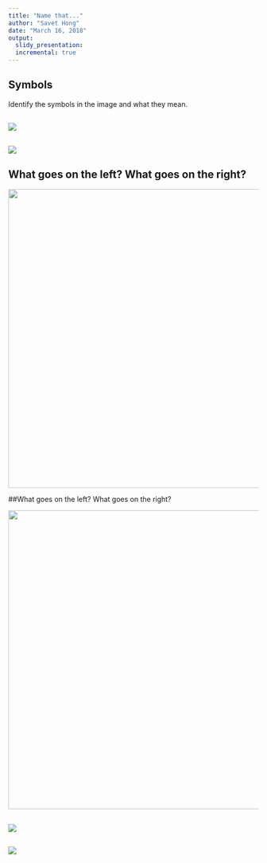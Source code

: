 ```yaml
---
title: "Name that..."
author: "Savet Hong"
date: "March 16, 2018"
output:
  slidy_presentation:
  incremental: true
---
```

  
  
## Symbols

Identify the symbols in the image and what they mean.


##  

![](../images/carrot.jpg)

##

![](../images/plus.jpg)


## What goes on the left? What goes on the right?

<div align="center">
<img src="../images/larrow.jpg" width=800 height=600>
</div>


##What goes on the left? What goes on the right?
<div align="center">
<img src="../images/rarrow.jpg" width=800 height=600>
</div>


##  
![](../images/warning.jpg)

##  
![](../images/error.jpg)

